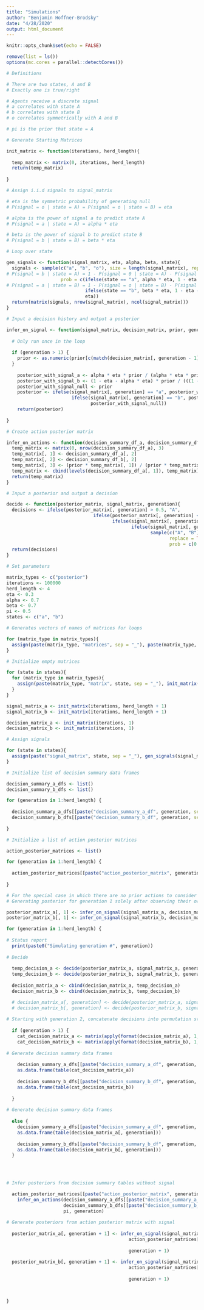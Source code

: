 ```yaml
---
title: "Simulations"
author: "Benjamin Hoffner-Brodsky"
date: "4/28/2020"
output: html_document
---
```


```r
knitr::opts_chunk$set(echo = FALSE)

remove(list = ls())
options(mc.cores = parallel::detectCores())

# Definitions

# There are two states, A and B 
# Exactly one is true/right 

# Agents receive a discrete signal
# a correlates with state A
# b correlates with state B 
# o correlates symmetrically with A and B

# pi is the prior that state = A

```

```r

# Generate Starting Matrices

init_matrix <- function(iterations, herd_length){
  
  temp_matrix <- matrix(0, iterations, herd_length)
  return(temp_matrix)
  
}

# Assign i.i.d signals to signal_matrix 

# eta is the symmetric probability of generating null 
# P(signal = o | state = A) = P(signal = o | state = B) = eta

# alpha is the power of signal a to predict state A
# P(signal = a | state = A) = alpha * eta 

# beta is the power of signal b to predict state B 
# P(signal = b | state = B) = beta * eta

# Loop over state 

gen_signals <- function(signal_matrix, eta, alpha, beta, state){
  signals <- sample(c("a", "b", "o"), size = length(signal_matrix), replace = TRUE, 
# P(signal = b | state = A) = 1 - P(signal = 0 | state = A) - P(signal = a | state = A)
                    prob = c(ifelse(state == "a", alpha * eta, 1 - eta - beta * eta),
# P(signal = a | state = B) = 1 - P(signal = o | state = B) - P(signal = b | state = B)
                             ifelse(state == "b", beta * eta, 1 - eta - alpha * eta),
                             eta))
  return(matrix(signals, nrow(signal_matrix), ncol(signal_matrix)))
}

# Input a decision history and output a posterior

infer_on_signal <- function(signal_matrix, decision_matrix, prior, generation){
    
  # Only run once in the loop
  
  if (generation > 1) {
    prior <- as.numeric(prior[c(match(decision_matrix[, generation - 1], prior)), 4])
  }
  
    posterior_with_signal_a <- alpha * eta * prior / (alpha * eta * prior + (1 - eta - beta * eta) * (1 - prior))
    posterior_with_signal_b <- (1 - eta - alpha * eta) * prior / (((1 - eta - alpha * eta) * prior) + beta * eta * (1 - prior))
    posterior_with_signal_null <- prior
    posterior <- ifelse(signal_matrix[, generation] == "a", posterior_with_signal_a,
                        ifelse(signal_matrix[, generation] == "b", posterior_with_signal_b,
                               posterior_with_signal_null))
    return(posterior)
    
}

# Create action posterior matrix

infer_on_actions <- function(decision_summary_df_a, decision_summary_df_b, prior, generation){
  temp_matrix <- matrix(0, nrow(decision_summary_df_a), 3)
  temp_matrix[, 1] <- decision_summary_df_a[, 2]
  temp_matrix[, 2] <- decision_summary_df_b[, 2]
  temp_matrix[, 3] <- (prior * temp_matrix[, 1]) / (prior * temp_matrix[, 1] + (1 - prior) * temp_matrix[, 2])
  temp_matrix <- cbind(levels(decision_summary_df_a[, 1]), temp_matrix)
  return(temp_matrix)
}

# Input a posterior and output a decision

decide <- function(posterior_matrix, signal_matrix, generation){
  decisions <- ifelse(posterior_matrix[, generation] > 0.5, "A", 
                                ifelse(posterior_matrix[, generation] < 0.5, "B",
                                       ifelse(signal_matrix[, generation] == "a", "A",
                                              ifelse(signal_matrix[, generation] == "b", "B",
                                                     sample(c("A", "B"), 
                                                            replace = TRUE, 
                                                            prob = c(0.5, 0.5))))))
  return(decisions)
}


```

```r

# Set parameters

matrix_types <- c("posterior")
iterations <- 100000
herd_length <- 4
eta <- 0.3
alpha <- 0.7
beta <- 0.7
pi <- 0.5
states <- c("a", "b") 

# Generates vectors of names of matrices for loops

for (matrix_type in matrix_types){
  assign(paste(matrix_type, "matrices", sep = "_"), paste(matrix_type, "matrix", states, sep = "_"))
}

# Initialize empty matrices

for (state in states){
  for (matrix_type in matrix_types){
    assign(paste(matrix_type, "matrix", state, sep = "_"), init_matrix(iterations, herd_length + 1))
  }
}

signal_matrix_a <- init_matrix(iterations, herd_length + 1)
signal_matrix_b <- init_matrix(iterations, herd_length + 1)

decision_matrix_a <- init_matrix(iterations, 1)
decision_matrix_b <- init_matrix(iterations, 1)

# Assign signals 

for (state in states){
  assign(paste("signal_matrix", state, sep = "_"), gen_signals(signal_matrix_a, eta, alpha, beta, state))
}

# Initialize list of decision summary data frames

decision_summary_a_dfs <- list()
decision_summary_b_dfs <- list()

for (generation in 1:herd_length) {
  
  decision_summary_a_dfs[[paste("decision_summary_a_df", generation, sep = "_")]] <- data.frame(NULL)
  decision_summary_b_dfs[[paste("decision_summary_b_df", generation, sep = "_")]] <- data.frame(NULL)
  
}

# Initialize a list of action posterior matrices

action_posterior_matrices <- list()

for (generation in 1:herd_length) {
  
  action_posterior_matrices[[paste("action_posterior_matrix", generation, sep = "_")]] <- data.frame(NULL)
  
}

```

```r

# For the special case in which there are no prior actions to consider
# Generating posterior for generation 1 solely after observing their own signal

posterior_matrix_a[, 1] <- infer_on_signal(signal_matrix_a, decision_matrix_a, pi, 1)
posterior_matrix_b[, 1] <- infer_on_signal(signal_matrix_b, decision_matrix_b, pi, 1)

for (generation in 1:herd_length) {
  
# Status report
  print(paste0("Simulating generation #", generation))
  
# Decide
  
  temp_decision_a <- decide(posterior_matrix_a, signal_matrix_a, generation)
  temp_decision_b <- decide(posterior_matrix_b, signal_matrix_b, generation)
  
  decision_matrix_a <- cbind(decision_matrix_a, temp_decision_a)
  decision_matrix_b <- cbind(decision_matrix_b, temp_decision_b)

  # decision_matrix_a[, generation] <- decide(posterior_matrix_a, signal_matrix_a, generation)
  # decision_matrix_b[, generation] <- decide(posterior_matrix_b, signal_matrix_b, generation)
  
# Starting with generation 2, concatenate decisions into permutation string
  
  if (generation > 1) {
    cat_decision_matrix_a <- matrix(apply(format(decision_matrix_a), 1, paste, collapse = ""), iterations, 1)
    cat_decision_matrix_b <- matrix(apply(format(decision_matrix_b), 1, paste, collapse = ""), iterations, 1)
    
# Generate decision summary data frames
    
    decision_summary_a_dfs[[paste("decision_summary_a_df", generation, sep = "_")]] <- 
    as.data.frame(table(cat_decision_matrix_a))
  
    decision_summary_b_dfs[[paste("decision_summary_b_df", generation, sep = "_")]] <- 
    as.data.frame(table(cat_decision_matrix_b))
    
  }
  
# Generate decision summary data frames
  
  else {
    decision_summary_a_dfs[[paste("decision_summary_a_df", generation, sep = "_")]] <- 
    as.data.frame(table(decision_matrix_a[, generation]))
  
    decision_summary_b_dfs[[paste("decision_summary_b_df", generation, sep = "_")]] <- 
    as.data.frame(table(decision_matrix_b[, generation]))
  }
  


  
# Infer posteriors from decision summary tables without signal

  action_posterior_matrices[[paste("action_posterior_matrix", generation, sep = "_")]] <- 
    infer_on_actions(decision_summary_a_dfs[[paste("decision_summary_a_df", generation, sep = "_")]], 
                     decision_summary_b_dfs[[paste("decision_summary_b_df", generation, sep = "_")]],
                     pi, generation)
  
# Generate posteriors from action posterior matrix with signal
  
  posterior_matrix_a[, generation + 1] <- infer_on_signal(signal_matrix_a, decision_matrix_a, 
                                             action_posterior_matrices[[paste("action_posterior_matrix", 
                                                                              generation, sep = "_")]],
                                             generation + 1)
  
  posterior_matrix_b[, generation + 1] <- infer_on_signal(signal_matrix_b, decision_matrix_b, 
                                             action_posterior_matrices[[paste("action_posterior_matrix", 
                                                                              generation, sep = "_")]],
                                             generation + 1)
  


}

```




